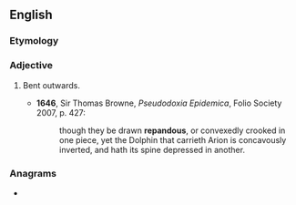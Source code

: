 ==English==

===Etymology===
{{suffix|en|repand|ous}}

===Adjective===
{{en-adj}}

# {{lb|en|obsolete}} Bent outwards.
#* '''1646''', Sir Thomas Browne, ''Pseudodoxia Epidemica'', Folio Society 2007, p. 427:
#*: though they be drawn '''repandous''', or convexedly crooked in one piece, yet the Dolphin that carrieth Arion is concavously inverted, and hath its spine depressed in another.

===Anagrams===
* {{anagrams|en|panderous|reads up on}}